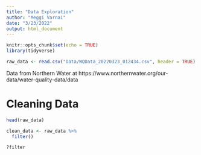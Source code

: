 ```yaml
---
title: "Data Exploration"
author: "Meggi Varnai"
date: "3/23/2022"
output: html_document
---
```


```r
knitr::opts_chunk$set(echo = TRUE)
library(tidyverse)

raw_data <- read.csv("Data/WQData_20220323_012434.csv", header = TRUE)
```

Data from Northern Water at https://www.northernwater.org/our-data/water-quality-data/data

# Cleaning Data

```r
head(raw_data)

clean_data <- raw_data %>%
  filter()

?filter
```


